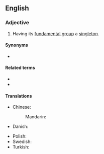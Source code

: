 ==English==

===Adjective===
{{en-adj|-}}

# {{label|en|topology|of a [[topological space]]}} Having its [[fundamental group]] a [[singleton]].

====Synonyms====
* {{l|en|1-connected}}

====Related terms====
* {{l|en|simple connectivity}}
* {{l|en|simple connectedness}}

====Translations====
{{trans-top|in topology, having its fundamental group a singleton}}
* Chinese:
*: Mandarin: {{t|cmn|单连通的|tr=dān liántōng de|sc=Hani}}
* Danish: {{t|da|enkeltsammenhængende}}
{{trans-mid}}
* Polish: {{t|pl|jednospójny|m}}
* Swedish: {{t|sv|enkelt sammanhängande}}
* Turkish: {{t|tr|basit bağlantılı}}
{{trans-bottom}}